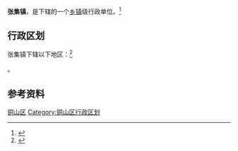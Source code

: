 {{中国乡级行政区|32/03/12/112/000}}

'''张集镇'''，是{{PRC admin/fullname|32/03/12/112/000|3}}下辖的一个[[乡镇|乡镇]]级行政单位。<ref>{{PRC admin/ref sgc|{{PRC admin/parent|32/03/12/112/000}}}}</ref>

== 行政区划 ==

张集镇下辖以下地区：<ref>{{PRC admin/ref sgc|32/03/12/112/000}}</ref>

{{PRC admin/children|32/03/12/112/000}}。

== 参考资料 ==

{{reflist}}

{{江苏省徐州市铜山区行政区划}}
{{江苏行政区划小作品}}
[[Category:徐州建制镇|铜山区]]
[[Category:铜山区行政区划|Category:铜山区行政区划]]